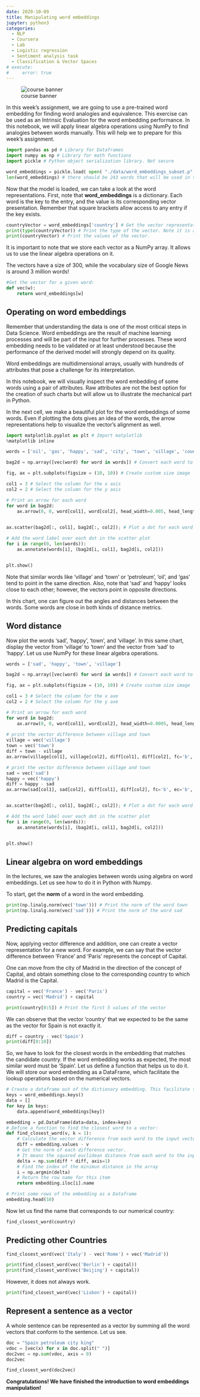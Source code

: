 ```yaml
---
date: 2020-10-09
title: Manipulating word embeddings
jupyter: python3
categories: 
  - NLP 
  - Coursera 
  - Lab
  - Logistic regression
  - Sentiment analysis task
  - Classification & Vector Spaces
# execute: 
#     error: true
---
```


![course banner](/images/Course-Logo-1-3.webp){#fig-00 .column-margin .nolightbox}

In this week's assignment, we are going to use a pre-trained word embedding for finding word analogies and equivalence. This exercise can be used as an Intrinsic Evaluation for the word embedding performance. In this notebook, we will apply linear algebra operations using NumPy to find analogies between words manually. This will help we to prepare for this week's assignment.


```python
import pandas as pd # Library for Dataframes 
import numpy as np # Library for math functions
import pickle # Python object serialization library. Not secure

word_embeddings = pickle.load( open( "./data/word_embeddings_subset.p", "rb" ) )
len(word_embeddings) # there should be 243 words that will be used in this assignment
```

Now that the model is loaded, we can take a look at the word representations. First, note that **word_embeddings** is a dictionary. Each word is the key to the entry, and the value is its corresponding vector presentation. Remember that square brackets allow access to any entry if the key exists. 

```python
countryVector = word_embeddings['country'] # Get the vector representation for the word 'country'
print(type(countryVector)) # Print the type of the vector. Note it is a numpy array
print(countryVector) # Print the values of the vector.  
```

It is important to note that we store each vector as a NumPy array. It allows us to use the linear algebra operations on it. 

The vectors have a size of 300, while the vocabulary size of Google News is around 3 million words! 

```python
#Get the vector for a given word:
def vec(w):
    return word_embeddings[w]
```

## Operating on word embeddings

Remember that understanding the data is one of the most critical steps in Data Science. Word embeddings are the result of machine learning processes and will be part of the input for further processes. These word embedding needs to be validated or at least understood because the performance of the derived model will strongly depend on its quality.

Word embeddings are multidimensional arrays, usually with hundreds of attributes that pose a challenge for its interpretation. 

In this notebook, we will visually inspect the word embedding of some words using a pair of attributes. Raw attributes are not the best option for the creation of such charts but will allow us to illustrate the mechanical part in Python. 

In the next cell, we make a beautiful plot for the word embeddings of some words. Even if plotting the dots gives an idea of the words, the arrow representations help to visualize the vector's alignment as well.

```python
import matplotlib.pyplot as plt # Import matplotlib
%matplotlib inline

words = ['oil', 'gas', 'happy', 'sad', 'city', 'town', 'village', 'country', 'continent', 'petroleum', 'joyful']

bag2d = np.array([vec(word) for word in words]) # Convert each word to its vector representation

fig, ax = plt.subplots(figsize = (10, 10)) # Create custom size image

col1 = 3 # Select the column for the x axis
col2 = 2 # Select the column for the y axis

# Print an arrow for each word
for word in bag2d:
    ax.arrow(0, 0, word[col1], word[col2], head_width=0.005, head_length=0.005, fc='r', ec='r', width = 1e-5)

    
ax.scatter(bag2d[:, col1], bag2d[:, col2]); # Plot a dot for each word

# Add the word label over each dot in the scatter plot
for i in range(0, len(words)):
    ax.annotate(words[i], (bag2d[i, col1], bag2d[i, col2]))


plt.show()
```

Note that similar words like 'village' and 'town' or 'petroleum', 'oil', and 'gas' tend to point in the same direction. Also, note that 'sad' and 'happy' looks close to each other; however, the vectors point in opposite directions.

In this chart, one can figure out the angles and distances between the words. Some words are close in both kinds of distance metrics.

## Word distance

Now plot the words 'sad', 'happy', 'town', and 'village'. In this same chart, display the vector from 'village' to 'town' and the vector from 'sad' to 'happy'. Let us use NumPy for these linear algebra operations.

```python
words = ['sad', 'happy', 'town', 'village']

bag2d = np.array([vec(word) for word in words]) # Convert each word to its vector representation

fig, ax = plt.subplots(figsize = (10, 10)) # Create custom size image

col1 = 3 # Select the column for the x axe
col2 = 2 # Select the column for the y axe

# Print an arrow for each word
for word in bag2d:
    ax.arrow(0, 0, word[col1], word[col2], head_width=0.0005, head_length=0.0005, fc='r', ec='r', width = 1e-5)
    
# print the vector difference between village and town
village = vec('village')
town = vec('town')
diff = town - village
ax.arrow(village[col1], village[col2], diff[col1], diff[col2], fc='b', ec='b', width = 1e-5)

# print the vector difference between village and town
sad = vec('sad')
happy = vec('happy')
diff = happy - sad
ax.arrow(sad[col1], sad[col2], diff[col1], diff[col2], fc='b', ec='b', width = 1e-5)


ax.scatter(bag2d[:, col1], bag2d[:, col2]); # Plot a dot for each word

# Add the word label over each dot in the scatter plot
for i in range(0, len(words)):
    ax.annotate(words[i], (bag2d[i, col1], bag2d[i, col2]))


plt.show()
```

## Linear algebra on word embeddings

In the lectures, we saw the analogies between words using algebra on word embeddings. Let us see how to do it in Python with Numpy.

To start, get the **norm** of a word in the word embedding.

```python
print(np.linalg.norm(vec('town'))) # Print the norm of the word town
print(np.linalg.norm(vec('sad'))) # Print the norm of the word sad
```

## Predicting capitals

Now, applying vector difference and addition, one can create a vector representation for a new word. For example, we can say that the vector difference between 'France' and 'Paris' represents the concept of Capital.

One can move from the city of Madrid in the direction of the concept of Capital, and obtain something close to the corresponding country to which Madrid is the Capital.

```python
capital = vec('France') - vec('Paris')
country = vec('Madrid') + capital

print(country[0:5]) # Print the first 5 values of the vector
```

We can observe that the vector 'country' that we expected to be the same as the vector for Spain is not exactly it.

```python
diff = country - vec('Spain')
print(diff[0:10])
```

So, we have to look for the closest words in the embedding that matches the candidate country. If the word embedding works as expected, the most similar word must be 'Spain'. Let us define a function that helps us to do it. We will store our word embedding as a DataFrame, which facilitate the lookup operations based on the numerical vectors.

```python
# Create a dataframe out of the dictionary embedding. This facilitate the algebraic operations
keys = word_embeddings.keys()
data = []
for key in keys:
    data.append(word_embeddings[key])

embedding = pd.DataFrame(data=data, index=keys)
# Define a function to find the closest word to a vector:
def find_closest_word(v, k = 1):
    # Calculate the vector difference from each word to the input vector
    diff = embedding.values - v 
    # Get the norm of each difference vector. 
    # It means the squared euclidean distance from each word to the input vector
    delta = np.sum(diff * diff, axis=1)
    # Find the index of the minimun distance in the array
    i = np.argmin(delta)
    # Return the row name for this item
    return embedding.iloc[i].name
```

```python
# Print some rows of the embedding as a Dataframe
embedding.head(10)
```

Now let us find the name that corresponds to our numerical country:

```python
find_closest_word(country)
```

## Predicting other Countries

```python
find_closest_word(vec('Italy') - vec('Rome') + vec('Madrid'))
```

```python
print(find_closest_word(vec('Berlin') + capital))
print(find_closest_word(vec('Beijing') + capital))
```

However, it does not always work.

```python
print(find_closest_word(vec('Lisbon') + capital))
```

## Represent a sentence as a vector

A whole sentence can be represented as a vector by summing all the word vectors that conform to the sentence. Let us see. 

```python
doc = "Spain petroleum city king"
vdoc = [vec(x) for x in doc.split(" ")]
doc2vec = np.sum(vdoc, axis = 0)
doc2vec
```

```python
find_closest_word(doc2vec)
```

**Congratulations! We have finished the introduction to word embeddings manipulation!**

